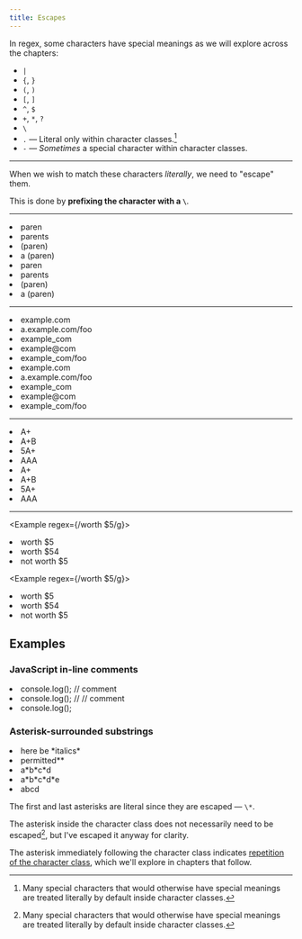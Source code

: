 ```yaml
---
title: Escapes
---
```


In regex, some characters have special meanings as we will explore across the chapters:

-   `|`
-   `{`, `}`
-   `(`, `)`
-   `[`, `]`
-   `^`, `$`
-   `+`, `*`, `?`
-   `\`
-   `.` — Literal only within character classes.[^1]
-   `-` — _Sometimes_ a special character within character classes.

[^1]: Many special characters that would otherwise have special meanings are treated literally by default inside character classes.

---

When we wish to match these characters _literally_, we need to "escape" them.

This is done by **prefixing the character with a `\`**.

---

<Example regex={/\(paren\)/g}>
    <li>paren</li>
    <li>parents</li>
    <li>(paren)</li>
    <li>a (paren)</li>
</Example>

<Example regex={/(paren)/g}>
    <li>paren</li>
    <li>parents</li>
    <li>(paren)</li>
    <li>a (paren)</li>
</Example>

---

<Example regex={/example\.com/g}>
    <li>example.com</li>
    <li>a.example.com/foo</li>
    <li>example_com</li>
    <li>example@com</li>
    <li>example_com/foo</li>
</Example>

<Example regex={/example.com/g}>
    <li>example.com</li>
    <li>a.example.com/foo</li>
    <li>example_com</li>
    <li>example@com</li>
    <li>example_com/foo</li>
</Example>

---

<Example regex={/A\+/g}>
    <li>A+</li>
    <li>A+B</li>
    <li>5A+</li>
    <li>AAA</li>
</Example>

<Example regex={/A+/g}>
    <li>A+</li>
    <li>A+B</li>
    <li>5A+</li>
    <li>AAA</li>
</Example>

---

<Example regex={/worth \$5/g}>
    <li>worth $5</li>
    <li>worth $54</li>
    <li>not worth $5</li>
</Example>

<Example regex={/worth $5/g}>
    <li>worth $5</li>
    <li>worth $54</li>
    <li>not worth $5</li>
</Example>

## Examples

### JavaScript in-line comments

<Example regex={/\/\/.*/g}>
    <li>console.log(); // comment</li>
    <li>console.log(); // // comment</li>
    <li>console.log();</li>
</Example>

### Asterisk-surrounded substrings

<Example regex={/\*[^\*]*\*/g}>
    <li>here be *italics*</li>
    <li>permitted**</li>
    <li>a*b*c*d</li>
    <li>a*b*c*d*e</li>
    <li>a️bcd</li>
</Example>

The first and last asterisks are literal since they are escaped — `\*`.

The asterisk inside the character class does not necessarily need to be escaped[^1], but I've escaped it anyway for clarity.

The asterisk immediately following the character class indicates [repetition of the character class](repetition#zero-or-more), which we'll explore in chapters that follow.
